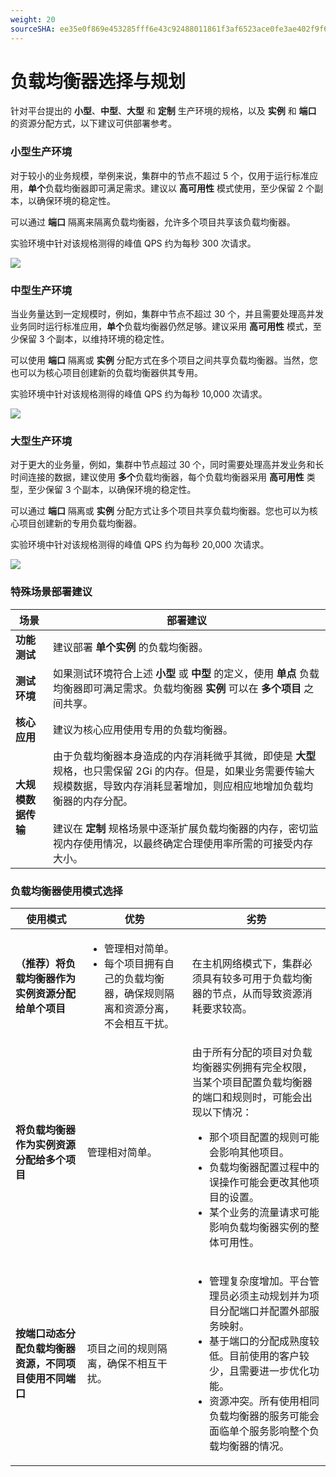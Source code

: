 ```yaml
---
weight: 20
sourceSHA: ee35e0f869e453285fff6e43c92488011861f3af6523ace0fe3ae402f9f6e5db
---
```


# 负载均衡器选择与规划

针对平台提出的 **小型**、**中型**、**大型** 和 **定制** 生产环境的规格，以及 **实例** 和 **端口** 的资源分配方式，以下建议可供部署参考。

### 小型生产环境

对于较小的业务规模，举例来说，集群中的节点不超过 5 个，仅用于运行标准应用，**单个**负载均衡器即可满足需求。建议以 **高可用性** 模式使用，至少保留 2 个副本，以确保环境的稳定性。

可以通过 **端口** 隔离来隔离负载均衡器，允许多个项目共享该负载均衡器。

实验环境中针对该规格测得的峰值 QPS 约为每秒 300 次请求。

![](../../../../en/configure/networking/assets/loadbalancer-mini.png)

### 中型生产环境

当业务量达到一定规模时，例如，集群中节点不超过 30 个，并且需要处理高并发业务同时运行标准应用，**单个**负载均衡器仍然足够。建议采用 **高可用性** 模式，至少保留 3 个副本，以维持环境的稳定性。

可以使用 **端口** 隔离或 **实例** 分配方式在多个项目之间共享负载均衡器。当然，您也可以为核心项目创建新的负载均衡器供其专用。

实验环境中针对该规格测得的峰值 QPS 约为每秒 10,000 次请求。

![](../../../../en/configure/networking/assets/loadbalancer-middle.png)

### 大型生产环境

对于更大的业务量，例如，集群中节点超过 30 个，同时需要处理高并发业务和长时间连接的数据，建议使用 **多个**负载均衡器，每个负载均衡器采用 **高可用性** 类型，至少保留 3 个副本，以确保环境的稳定性。

可以通过 **端口** 隔离或 **实例** 分配方式让多个项目共享负载均衡器。您也可以为核心项目创建新的专用负载均衡器。

实验环境中针对该规格测得的峰值 QPS 约为每秒 20,000 次请求。

![](../../../../en/configure/networking/assets/loadbalancer-large.png)

### 特殊场景部署建议

| 场景                          | 部署建议                                                                                                                                                                                                                                                                                                                                                                                                                                                                                                                                                                     |
| ----------------------------- | ---------------------------------------------------------------------------------------------------------------------------------------------------------------------------------------------------------------------------------------------------------------------------------------------------------------------------------------------------------------------------------------------------------------------------------------------------------------------------------------------------------------------------------------------------------------------------- |
| **功能测试**                  | 建议部署 **单个实例** 的负载均衡器。                                                                                                                                                                                                                                                                                                                                                                                                                                                                                                                          |
| **测试环境**                  | 如果测试环境符合上述 **小型** 或 **中型** 的定义，使用 **单点** 负载均衡器即可满足需求。负载均衡器 **实例** 可以在 **多个项目** 之间共享。                                                                                                                                                                                                                                                                                                                                                                                                                                   |
| **核心应用**                  | 建议为核心应用使用专用的负载均衡器。                                                                                                                                                                                                                                                                                                                                                                                                                                                                                                            |
| **大规模数据传输**            | 由于负载均衡器本身造成的内存消耗微乎其微，即使是 **大型** 规格，也只需保留 2Gi 的内存。但是，如果业务需要传输大规模数据，导致内存消耗显著增加，则应相应地增加负载均衡器的内存分配。 <br /><br />建议在 **定制** 规格场景中逐渐扩展负载均衡器的内存，密切监视内存使用情况，以最终确定合理使用率所需的可接受内存大小。 |

### 负载均衡器使用模式选择

| 使用模式                                                                                              | 优势                                                                                                                                                                | 劣势                                                                                                                                                                                                                                                                                                                                                                                         |
| ----------------------------------------------------------------------------------------------------- | ------------------------------------------------------------------------------------------------------------------------------------------------------------------- | ------------------------------------------------------------------------------------------------------------------------------------------------------------------------------------------------------------------------------------------------------------------------------------------------------------------------------------------------------------------------------------------------------------------------------------------------ |
| **（推荐）将负载均衡器作为实例资源分配给单个项目**                                                  | <ul><li>管理相对简单。</li><li>每个项目拥有自己的负载均衡器，确保规则隔离和资源分离，不会相互干扰。</li></ul> | 在主机网络模式下，集群必须具有较多可用于负载均衡器的节点，从而导致资源消耗要求较高。                                                                                                                                                                                                                                                                                                                                                |
| **将负载均衡器作为实例资源分配给多个项目**                                                         | 管理相对简单。                                                                                                                                                     | 由于所有分配的项目对负载均衡器实例拥有完全权限，当某个项目配置负载均衡器的端口和规则时，可能会出现以下情况： <ul><li>那个项目配置的规则可能会影响其他项目。</li><li>负载均衡器配置过程中的误操作可能会更改其他项目的设置。</li><li>某个业务的流量请求可能影响负载均衡器实例的整体可用性。</li></ul>                                                                                                                              |
| **按端口动态分配负载均衡器资源，不同项目使用不同端口**                                             | 项目之间的规则隔离，确保不相互干扰。                                                                                                                                 | <ul><li>管理复杂度增加。平台管理员必须主动规划并为项目分配端口并配置外部服务映射。</li><li>基于端口的分配成熟度较低。目前使用的客户较少，且需要进一步优化功能。</li><li>资源冲突。所有使用相同负载均衡器的服务可能会面临单个服务影响整个负载均衡器的情况。</li></ul>                                                                                                                                              |
